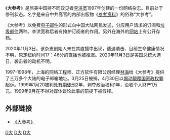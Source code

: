 {{onesource|time=2018-03-20T13:55:29+00:00}}
《'''大参考'''》是旅美中国持不同政见者[[李洪宽|李洪宽]]1997年创建的一份网络杂志。目前处于停刊状态。名字是来自中共高官的内部出版物《[[参考资料|参考资料]]》的俗称“大参考”。

《大参考》以免费[[电子邮件|电子邮件]]的形式向中国大陆网民发送，分应用户请求的订阅和[[垃圾邮件|垃圾邮件]]两种。李洪宽称后者有掩护订阅者的作用。另外在海外的[[网站|网站]]上有公开存档。

2020年11月3日，该杂志创始人未在其直播中出现，遭遇袭击、目前生命健康情况不明，原定纽约时间17：46分的直播也被推迟。2020年11月3日是美国总统大选日，袭击者的动机不明。

1997-1998年，上海的网络工程师、正方软件有限公司经理[[林海_(软件工程师)|林海]]给《大参考》提供了三万多个大陆的电子邮箱地址。3月25日被捕，4月30日以[[煽动颠覆国家政权罪|煽动颠覆国家政权罪]]起诉。1999年1月20被判处[[有期徒刑|有期徒刑]]2年，剥夺政治权利1年，没收个人财产1万元。1999年9月在不得对媒体谈论此事的前提下被假释。

==外部链接==
*[https://web.archive.org/web/20060813091907/http://www.bignews.org/ 《大参考》]

[[Category:中文網站|D大]]
[[Category:網上期刊|D大]]
[[Category:1997年建立的网站|D大]]